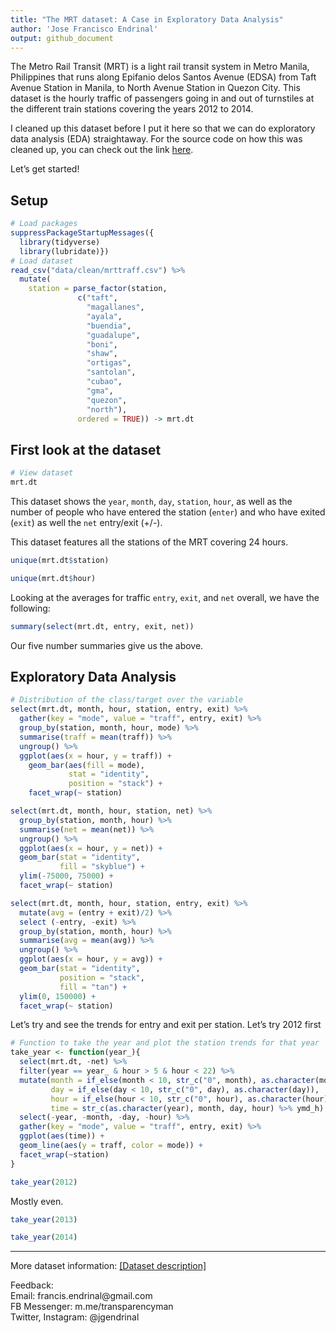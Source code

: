 ```yaml
---
title: "The MRT dataset: A Case in Exploratory Data Analysis"
author: 'Jose Francisco Endrinal'
output: github_document
---
```


The Metro Rail Transit (MRT) is a light rail transit system in Metro Manila, Philippines that runs along Epifanio delos Santos Avenue (EDSA) from Taft Avenue Station in Manila, to North Avenue Station in Quezon City. This dataset is the hourly traffic of passengers going in and out of turnstiles at the different train stations covering the years 2012 to 2014.  

I cleaned up this dataset before I put it here so that we can do exploratory data analysis (EDA) straightaway. For the source code on how this was cleaned up, you can check out the link [here]().  

Let's get started!  

## Setup

```r
# Load packages
suppressPackageStartupMessages({
  library(tidyverse)
  library(lubridate)})
# Load dataset
read_csv("data/clean/mrttraff.csv") %>% 
  mutate(
    station = parse_factor(station, 
               c("taft", 
                 "magallanes", 
                 "ayala", 
                 "buendia", 
                 "guadalupe", 
                 "boni", 
                 "shaw", 
                 "ortigas", 
                 "santolan", 
                 "cubao", 
                 "gma", 
                 "quezon", 
                 "north"), 
               ordered = TRUE)) -> mrt.dt
```

## First look at the dataset

```r
# View dataset
mrt.dt
```

This dataset shows the `year`, `month`, `day`, `station`, `hour`, as well as the number of people who have entered the station (`enter`) and who have exited (`exit`) as well the `net` entry/exit (+/-).  

This dataset features all the stations of the MRT covering 24 hours.  

```r
unique(mrt.dt$station)
```

```r
unique(mrt.dt$hour)
```

Looking at the averages for traffic `entry`, `exit`, and `net` overall, we have the following:

```r
summary(select(mrt.dt, entry, exit, net))
```

Our five number summaries give us the above.  

## Exploratory Data Analysis

```r
# Distribution of the class/target over the variable
select(mrt.dt, month, hour, station, entry, exit) %>% 
  gather(key = "mode", value = "traff", entry, exit) %>% 
  group_by(station, month, hour, mode) %>% 
  summarise(traff = mean(traff)) %>% 
  ungroup() %>% 
  ggplot(aes(x = hour, y = traff)) + 
    geom_bar(aes(fill = mode), 
             stat = "identity", 
             position = "stack") + 
    facet_wrap(~ station)
```

```r
select(mrt.dt, month, hour, station, net) %>% 
  group_by(station, month, hour) %>% 
  summarise(net = mean(net)) %>% 
  ungroup() %>% 
  ggplot(aes(x = hour, y = net)) + 
  geom_bar(stat = "identity", 
           fill = "skyblue") + 
  ylim(-75000, 75000) + 
  facet_wrap(~ station)
```

```r
select(mrt.dt, month, hour, station, entry, exit) %>% 
  mutate(avg = (entry + exit)/2) %>% 
  select (-entry, -exit) %>% 
  group_by(station, month, hour) %>% 
  summarise(avg = mean(avg)) %>% 
  ungroup() %>% 
  ggplot(aes(x = hour, y = avg)) + 
  geom_bar(stat = "identity", 
           position = "stack", 
           fill = "tan") + 
  ylim(0, 150000) + 
  facet_wrap(~ station)
```

Let's try and see the trends for entry and exit per station. Let's try 2012 first

```r
# Function to take the year and plot the station trends for that year
take_year <- function(year_){
  select(mrt.dt, -net) %>% 
  filter(year == year_ & hour > 5 & hour < 22) %>% 
  mutate(month = if_else(month < 10, str_c("0", month), as.character(month)), 
         day = if_else(day < 10, str_c("0", day), as.character(day)), 
         hour = if_else(hour < 10, str_c("0", hour), as.character(hour)), 
         time = str_c(as.character(year), month, day, hour) %>% ymd_h) %>% 
  select(-year, -month, -day, -hour) %>% 
  gather(key = "mode", value = "traff", entry, exit) %>% 
  ggplot(aes(time)) + 
  geom_line(aes(y = traff, color = mode)) + 
  facet_wrap(~station)
}
```


```r
take_year(2012)
```

Mostly even. 

```r
take_year(2013)
```

```r
take_year(2014)
```




***
More dataset information: [[Dataset description]](link to website)  

Feedback:  
Email: francis.endrinal@gmail.com  
FB Messenger: m.me/transparencyman  
Twitter, Instagram: @jgendrinal
